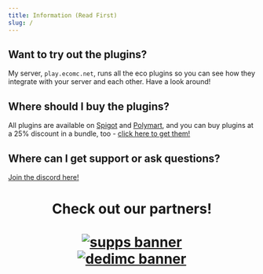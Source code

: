 ```yaml
---
title: Information (Read First)
slug: /
---
```


## Want to try out the plugins?
My server, `play.ecomc.net`, runs all the eco plugins so you can see how they integrate with your server and each other. Have a look around!

## Where should I buy the plugins?
All plugins are available on [Spigot](https://www.spigotmc.org/resources/authors/auxilor.507394/) and [Polymart](https://polymart.org/user/auxilor.1107), and you can buy plugins at a 25% discount in a bundle, too - [click here to get them!](https://polymart.org/bundle/eco-pack.110)

## Where can I get support or ask questions?
[Join the discord here!](https://discord.gg/ZcwpSsE)

<h1 align="center">
  Check out our partners!
  <br/>
  <div style="width: 50%; margin: 0 auto;">
  <br/>
    <a href="http://gamersupps.gg/discount/Auxilor?afmc=Auxilor" target="_blank">
      <img src="https://i.imgur.com/7mFhlQO.png" alt="supps banner"/>
    </a>
    <a href="https://dedimc.promo/Auxilor" target="_blank">
      <img src="https://i.imgur.com/x9aeH38.png" alt="dedimc banner"/>
    </a>
  <br/>
  </div>
</h1>
